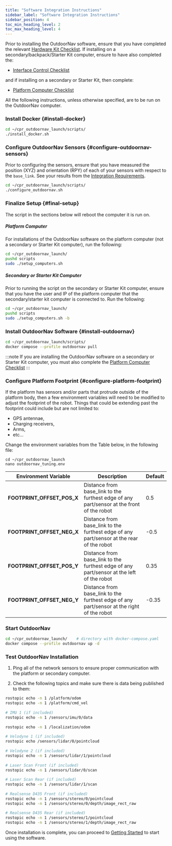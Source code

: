 ---
title: "Software Integration Instructions"
sidebar_label: "Software Integration Instructions"
sidebar_position: 4
toc_min_heading_level: 2
toc_max_heading_level: 4
---

Prior to installing the OutdoorNav software, ensure that you have completed the relevant [Hardware Kit Checklist](/docs_outdoornav_user_manual/integration_requirements/hardware_integration_requirements). If installing on a secondary/backpack/Starter Kit computer, ensure to have also completed the:
- [Interface Control Checklist](/docs_outdoornav_user_manual/integration_requirements/interface_control_requirements)

and if installing on a secondary or Starter Kit, then complete:
- [Platform Computer Checklist](/docs_outdoornav_user_manual/integration_requirements/interface_control_requirements)

All the following instructions, unless otherwise specified, are to be run on the OutdoorNav computer.

### Install Docker {#install-docker}

``` bash
cd ~/cpr_outdoornav_launch/scripts/
./install_docker.sh
```

### Configure OutdoorNav Sensors {#configure-outdoornav-sensors}

Prior to configuring the sensors, ensure that you have measured the position (XYZ) and orientation (RPY) of each of your sensors with respect to the `base_link`. See your results from the [Integration Requirements](/docs_outdoornav_user_manual/integration_requirements/hardware_integration_requirements).

``` bash
cd ~/cpr_outdoornav_launch/scripts/
./configure_outdoornav.sh
```

### Finalize Setup {#final-setup}

The script in the sections below will reboot the computer it is run on.

##### Platform Computer

For installations of the OutdoorNav software on the platform computer (not a secondary or Starter Kit computer), run the following:

``` bash
cd ~/cpr_outdoornav_launch/
pushd scripts
sudo ./setup_computers.sh
```
##### Secondary or Starter Kit Computer

Prior to running the script on the secondary or Starter Kit computer, ensure that you have the user and IP of the platform computer that the secondary/starter kit computer is connected to. Run the following:

``` bash
cd ~/cpr_outdoornav_launch/
pushd scripts
sudo ./setup_computers.sh -b
```

### Install OutdoorNav Software {#install-outdoornav}

``` bash
cd ~/cpr_outdoornav_launch/scripts/
docker compose --profile outdoornav pull
```

:::note
If you are installing the OutdoorNav software on a secondary or Starter Kit computer, you must also complete the [Platform Computer Checklist](/docs_outdoornav_user_manual/integration_requirements/platform_computer_checklist)
:::

### Configure Platform Footprint {#configure-platform-footprint}

If the platform has sensors and/or parts that protrude outside of the platform body, then a few environment variables will need to be modified to adjust the footprint of the robot. Things that could be extending past the footprint could include but are not limited to:

-   GPS antennae,
-   Charging receivers,
-   Arms,
-   etc...

Change the environment variables from the Table below, in the following file:

```
cd ~/cpr_outdoornav_launch
nano outdoornav_tuning.env
```

| Environment Variable        | Description                            | Default |
|-----------------------------|----------------------------------------|---------|
| **FOOTPRINT_OFFSET_POS_X**  | Distance from base_link to the furthest edge of any part/sensor at the front of the robot | 0.5   |
| **FOOTPRINT_OFFSET_NEG_X**  | Distance from base_link to the furthest edge of any part/sensor at the rear of the robot  | -0.5  |
| **FOOTPRINT_OFFSET_POS_Y**  | Distance from base_link to the furthest edge of any part/sensor at the left of the robot  | 0.35  |
| **FOOTPRINT_OFFSET_NEG_Y**  | Distance from base_link to the furthest edge of any part/sensor at the right of the robot | -0.35 |



### Start OutdoorNav

``` bash
cd ~/cpr_outdoornav_launch/    # directory with docker-compose.yaml
docker compose --profile outdoornav up -d
```

### Test OutdoorNav Installation

1. Ping all of the network sensors to ensure proper communication with the platform or secondary computer.

2. Check the following topics and make sure there is data being published to them:

``` bash
rostopic echo -n 1 /platform/odom
rostopic echo -n 1 /platform/cmd_vel
 
# IMU 1 (if included)
rostopic echo -n 1 /sensors/imu/0/data
 
rostopic echo -n 1 /localization/odom
 
# Velodyne 1 (if included)
rostopic echo /sensors/lidar/0/pointcloud
 
# Velodyne 2 (if included)
rostopic echo -n 1 /sensors/lidar/1/pointcloud
 
# Laser Scan Front (if included)
rostopic echo -n 1 /sensors/lidar/0/scan
 
# Laser Scan Rear (if included)
rostopic echo -n 1 /sensors/lidar/1/scan
 
# Realsense D435 Front (if included)
rostopic echo -n 1 /sensors/stereo/0/pointcloud
rostopic echo -n 1 /sensors/stereo/0/depth/image_rect_raw
 
# Realsense D435 Rear (if included)
rostopic echo -n 1 /sensors/stereo/1/pointcloud
rostopic echo -n 1 /sensors/stereo/1/depth/image_rect_raw
```

Once installation is complete, you can proceed to [Getting Started](/docs_outdoornav_user_manual/getting_started/system_setup) to start using the software.
